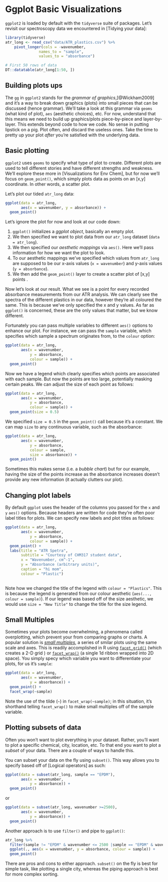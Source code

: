 # Ggplot Basic Visualizations 

`ggplot2` is loaded by default with the `tidyverse` suite of packages. Let's revisit our spectroscopy data we encountered in [Tidying your data]:

```r
library(tidyverse)
atr_long <- read_csv("data/ATR_plastics.csv") %>%
    pivot_longer(cols = -wavenumber, 
               names_to = "sample",
               values_to = "absorbance") 

# First 50 rows of data
DT::datatable(atr_long[1:50, ])
```

## Building plots ups

The `gg` in `ggplot2` stands for the *grammar of graphics*,[@Wickham2009] and it's a way to break down graphics (plots) into small pieces that can be discussed (hence grammar). We'll take a look at this grammar via `geoms` (what kind of plot), `aes` (aesthetic choices), etc. For now, understand that this means we need to build up graphics/plots piece-by-piece and layer-by-layer. This extends beyond code to how we code. No sense in putting lipstick on a pig. Plot often, and discard the useless ones. Take the time to pretty up your plot *after* you're satisfied with the underlying data.

## Basic plotting

`ggplot2` uses `geoms` to specify what type of plot to create. Different plots are used to tell different stories and have different strengths and weakness. We'll explore these more in [Visualizations for Env Chem], but for now we'll focus on `geom_point()`, which simply plots data as points on an [x,y] coordinate. In other words, a scatter plot.

Let's plot our tided `atr_long` data:

```r
ggplot(data = atr_long, 
       aes(x = wavenumber, y = absorbance)) +
  geom_point()
```


Let's ignore the plot for now and look at our code down:

  1. `ggplot()` initializes a *ggplot object*, basically an empty plot. 
  2. We then specified we want to plot data from our `atr_long` dataset (`data = atr_long`).
  3. We then specified our *aesthetic mappings* via `aes()`. Here we'll pass information for how we want the plot to look. 
  4. To our aesthetic mappings we've specified which values from `atr_long` are supposed to be our x-axis values (`x = wavenumber`) and y-axis values (`y = absorbance`).
  4. We then add the `geom_point()` layer to create a scatter plot of [x,y] points .

Now let's look at our result. What we see is a point for every recorded absorbance measurements from our ATR analysis. We can clearly see the spectra of the different plastics in our data, however they're all coloured the same. This is because we've only specified the x and y values. As far as `ggplot()` is concerned, these are the only values that matter, but we know different.

Fortunately you can pass multiple variables to different `aes()` options to enhance our plot. For instance, we can pass the `sample` variable, which specifies which sample a spectrum originates from, to the `colour` option:

```r

ggplot(data = atr_long, 
       aes(x = wavenumber, 
           y = absorbance, 
           colour = sample)) +
  geom_point()

```


Now we have a legend which clearly specifies which points are associated with each sample. But now the points are too large, potentially masking certain peaks. We can adjust the size of each point as follows:

```r
ggplot(data = atr_long, 
       aes(x = wavenumber, 
           y = absorbance, 
           colour = sample)) +
  geom_point(size = 0.5)
```


We specified `size = 0.5` in the `geom_point()` call because it's a constant. We can map `size` to any continuous variable, such as the absorbance:

```r
ggplot(data = atr_long, 
       aes(x = wavenumber, 
           y = absorbance, 
           colour = sample,
           size = absorbance)) +
  geom_point()
```


Sometimes this makes sense (i.e. a *bubble chart*) but for our example, having the size of the points increase as the absorbance increases doesn't provide any new information (it actually clutters our plot).

## Changing plot labels

By default `ggplot` uses the header of the columns you passed for the `x` and `y` `aes()` options. Because headers are written for code they're often poor label titles for plots. We can specify new labels and plot titles as follows:

```r
ggplot(data = atr_long, 
       aes(x = wavenumber, 
           y = absorbance, 
           colour = sample)) +
  geom_point() +
  labs(title = "ATR Spetra",
       subtitle = "Courtesy of CHM317 student data",
       x = "Wavenumber, cm^-1",
       y = "Absorbance (arbitrary units)",
       caption = "hi mom",
       colour = "Plastic")
  
```


Note how we changed the title of the legend with `colour = "Plastics"`. This is because the legend is generated from our colour aesthetic (`aes(..., colour = sample)`). If our legend was based off of the size aesthetic, we would use `size = "New Title"` to change the title for the size legend. 

## Small Multiples

Sometimes your plots become overwhelming, a phenomena called overplotting, which prevent your from comparing graphs or charts. A popular solution is [*small multiples*](https://en.wikipedia.org/wiki/Small_multiple), a series of smilar plots using the same scale and axes. This is readily accomplished in R using [`facet_grid()`](https://ggplot2-book.org/facet.html) (which creates a 2-D grid ) or [`facet_wrap()`](https://ggplot2-book.org/facet.html) (a single 1d ribbon wrapped into 2D space). You simply specy which variable you want to differentiate your plots, for us it's `sample`: 

```r
ggplot(data = atr_long, 
       aes(x = wavenumber, 
           y = absorbance)) +
  geom_point() +
  facet_wrap(~sample)
```


Note the use of the tilde (`~`) in `facet_wrap(~sample)`; in this situation, it's shorthand telling `facet_wrap()` to make small multiples off of the sample variable. 

## Plotting subsets of data

Often you won't want to plot everything in your dataset. Rather, you'll want to plot a specific chemical, city, location, etc. To that end you want to plot a *subset* of your data. There are a couple of ways to handle this. 

You can subset your data on the fly using `subset()`. This way allows you to specify based off of [Logical operators] as such: 

```r
ggplot(data = subset(atr_long, sample == "EPDM"),
       aes(x = wavenumber, 
           y = absorbance)) +
  geom_point()
```

or 

```r
ggplot(data = subset(atr_long, wavenumber >=2500),
       aes(x = wavenumber, 
           y = absorbance)) +
  geom_point()
```

Another approach is to use `filter()` and pipe to `ggplot()`:

```r

atr_long %>%
  filter(sample != "EPDM" & wavenumber <= 2500 |sample == "EPDM" & wavenumber >= 3500 ) %>%
  ggplot(., aes(x = wavenumber, y = absorbance, colour = sample)) +
  geom_point()


```

There are pros and cons to either approach. `subset()` on the fly is best for simple task, like plotting a single city, whereas the piping approach is best for more complex sorting. 
